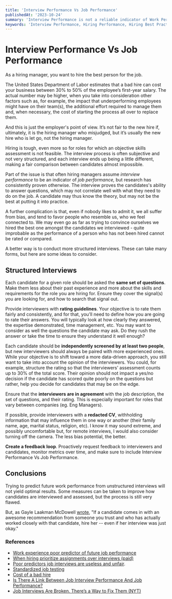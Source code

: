 ```yaml
---
title: 'Interview Performance Vs Job Performance'
publishedAt: '2023-10-24'
summary: 'Interview Performance is not a reliable indicator of Work Performance.'
keywords: 'Interview Performance, Hiring Performance, Hiring Best Practices, Hiring, Startups, Scaling'
---
```

# Interview Performance Vs Job Performance

As a hiring manager, you want to hire the best person for the job. 

The United States Department of Labor estimates that a bad hire can cost your business between 30% to 50% of the employee’s first-year salary. The actual number may be higher, when you take into consideration other factors such as, for example, the impact that underperforming employees might have on their team(s), the additional effort required to manage them and, when necessary, the cost of starting the process all over to replace them. 

And this is just the employer's point of view. It’s not fair to the new hire if, ultimately, it is the hiring manager who misjudged, but it’s usually the new hire who is let go, not the hiring manager. 

Hiring is tough, even more so for roles for which an objective skills assessment is not feasible. The interview process is often subjective and not very structured, and each interview ends up being a little different, making a fair comparison between candidates almost impossible. 

Part of the issue is that often hiring managers assume _interview performance_ to be an indicator of _job performance,_ but research has consistently proven otherwise. The interview proves the candidates's ability to answer questions, which may not correlate well with what they need to do on the job. A candidate may thus know the theory, but may not be the best at putting it into practice.  

A further complication is that, even if nobody likes to admit it, we all suffer from bias, and tend to favor people who resemble us, who we feel connected to. We may even go as far as trying to convince ourselves we hired the best one amongst the candidates we interviewed - quite improbable as the performance of a person who has not been hired cannot be rated or compared.

A better way is to conduct more structured interviews. These can take many forms, but here are some ideas to consider.

## Structured Interviews 

Each candidate for a given role should be asked the **same set of questions**. Make them less about their past experience and more about the skills and requirements for the role you are hiring for. Ensure they cover the signal(s) you are looking for, and how to search that signal out.

Provide interviewers with **rating guidelines**. Your objective is to rate them fairly and consistently, and for that, you’ll need to define how you are going to rate their answers. You will typically look at how clearly they answered, the expertise demonstrated, time management, etc. You may want to consider as well the questions the candidate may ask. Do they rush the answer or take the time to ensure they understand it well enough? 

Each candidate should be **independently screened by at least two people**, but new interviewers should always be paired with more experienced ones. 
 While your objective is to shift toward a more data-driven approach, you still want to take into account the opinion of the interviewers. You could, for example, structure the rating so that the interviewers’ assessment counts up to 30% of the total score. Their opinion should not impact a yes/no decision if the candidate has scored quite poorly on the questions but rather, help you decide for candidates that may be on the edge.   

Ensure that the **interviewers are in agreement** with the job description, the set of questions, and their rating. This is especially important for roles that vary between companies (eg. Eng Managers).

If possible, provide interviewers with a **redacted CV**, withholding information that may influence them in one way or another (their family name, age, marital status, religion, etc). I know it may sound extreme, and possibly uncomfortable but, for remote interviews, I would also consider turning off the camera. The less bias potential, the better. 

**Create a feedback loop**. Proactively request feedback to interviewers and candidates, monitor metrics over time, and make sure to include Interview Performance Vs Job Performance. 


## Conclusions
Trying to predict future work performance from unstructured interviews will not yield optimal results. 
Some measures can be taken to improve how candidates are interviewed and assessed, but the process is still very flawed.

But, as Gayle Laakman McDowell [wrote](https://www.forbes.com/sites/quora/2013/06/28/is-there-a-link-between-job-interview-performance-and-job-performance/), "If a candidate comes in with an awesome recommendation from someone you trust and who has actually worked closely with that candidate, hire her -- even if her interview was just okay."


### References

* [Work experience poor predictor of future job performance](https://phys.org/news/2019-05-poor-predictor-future-job.html)
* [When hiring prioritize assignments over interviews (paid)](https://hbr.org/2022/09/when-hiring-prioritize-assignments-over-interviews)
* [Poor predictors job interviews are useless and unfair](https://www.psychologytoday.com/us/blog/insight-therapy/202008/poor-predictors-job-interviews-are-useless-and-unfair#:~:text=The%20traditional%20interview%20is%20a%20poor%20predictor%20of%20performance%20for%20multiple%20reasons.&text=Research%20has%20shown%20that%20interviewers,people%20lie%20in%20job%20interviews).
* [Standardized job testing](https://www.bls.gov/opub/mlr/2016/beyond-bls/would-standardized-job-testing-assist-employers.htm)
* [Cost of a bad hire](https://www.apollotechnical.com/cost-of-a-bad-hire/)
* [Is There A Link Between Job Interview Performance And Job Performance?](https://www.forbes.com/sites/quora/2013/06/28/is-there-a-link-between-job-interview-performance-and-job-performance/)
* [Job Interviews Are Broken. There’s a Way to Fix Them (NYT)](https://www.nytimes.com/2020/05/01/smarter-living/how-to-fix-job-interviews-tips.html)